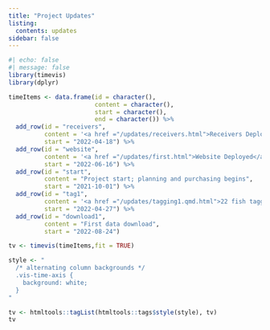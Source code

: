 ```yaml
---
title: "Project Updates"
listing:
  contents: updates
sidebar: false
---
```


```r
#| echo: false
#| message: false
library(timevis)
library(dplyr)

timeItems <- data.frame(id = character(),
                        content = character(),
                        start = character(),
                        end = character()) %>%
  add_row(id = "receivers", 
          content = '<a href ="/updates/receivers.html">Receivers Deployed</a>', 
          start = "2022-04-18") %>%
  add_row(id = "website", 
          content = '<a href ="/updates/first.html">Website Deployed</a>', 
          start = "2022-06-16") %>%
  add_row(id = "start", 
          content = "Project start; planning and purchasing begins", 
          start = "2021-10-01") %>%
  add_row(id = "tag1", 
          content = '<a href ="/updates/tagging1.qmd.html">22 fish tagged</a>', 
          start = "2022-04-27") %>%
  add_row(id = "download1",
          content = "First data download",
          start = "2022-08-24")

tv <- timevis(timeItems,fit = TRUE)

style <- "
  /* alternating column backgrounds */
  .vis-time-axis {
    background: white;
  }
"

tv <- htmltools::tagList(htmltools::tags$style(style), tv)
tv



```
